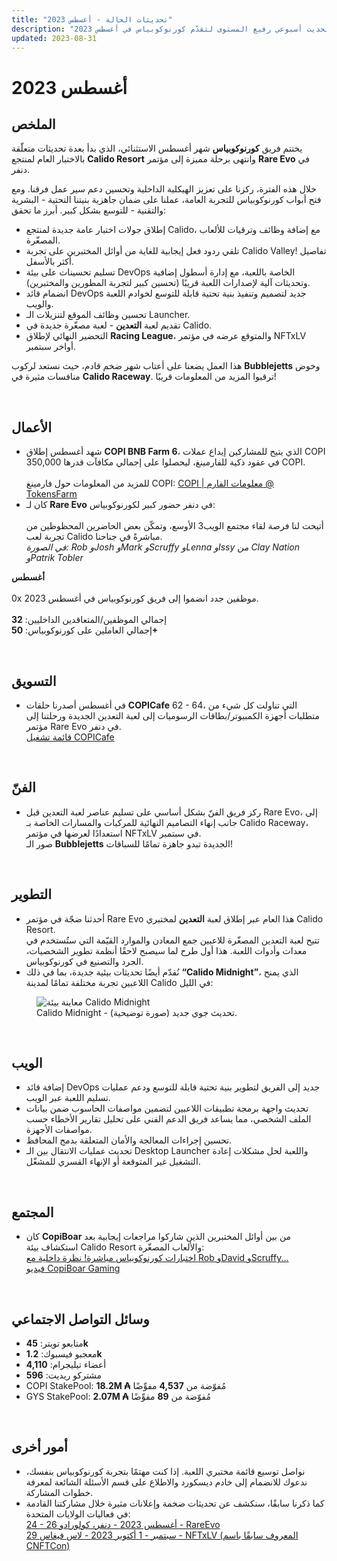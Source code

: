 ```yaml
---
title: "تحديثات الحالة - أغسطس 2023"
description: "تحديث أسبوعي رفيع المستوى لتقدّم كورنوكوبياس في أغسطس 2023."
updated: 2023-08-31
---
```


# أغسطس 2023  

## الملخص  

يختتم فريق **كورنوكوبياس** شهر أغسطس الاستثنائي، الذي بدأ بعدة تحديثات متعلّقة بالاختبار العام لمنتجع **Calido Resort** وانتهى برحلة مميزة إلى مؤتمر **Rare Evo** في دنفر.  

خلال هذه الفترة، ركزنا على تعزيز الهيكلية الداخلية وتحسين دعم سير عمل فرقنا. ومع فتح أبواب كورنوكوبياس للتجربة العامة، عملنا على ضمان جاهزية بنيتنا التحتية - البشرية والتقنية - للتوسع بشكل كبير. أبرز ما تحقق:  

<ul className="styled-list">
  <li>إطلاق جولات اختبار عامة جديدة لمنتجع Calido، مع إضافة وظائف وترقيات للألعاب المصغّرة.</li>
  <li>تلقي ردود فعل إيجابية للغاية من أوائل المختبرين على تجربة Calido Valley! تفاصيل أكثر بالأسفل.</li>
  <li>تسليم تحسينات على بيئة DevOps الخاصة باللعبة، مع إدارة أسطول إضافية وتحديثات آلية لإصدارات اللعبة قريبًا (تحسين كبير لتجربة المطورين والمختبرين).</li>
  <li>انضمام قائد DevOps جديد لتصميم وتنفيذ بنية تحتية قابلة للتوسع لخوادم اللعبة والويب.</li>
  <li>تحسين وظائف الموقع لتنزيلات الـ Launcher.</li>
  <li>تقديم لعبة <b>التعدين</b> - لعبة مصغّرة جديدة في Calido.</li>
  <li>التحضير النهائي لإطلاق <b>Racing League</b>، والمتوقع عرضه في مؤتمر NFTxLV أواخر سبتمبر.</li>
</ul>  

هذا العمل يضعنا على أعتاب شهر ضخم قادم، حيث نستعد لركوب **Bubblejetts** وخوض منافسات مثيرة في **Calido Raceway**. ترقبوا المزيد من المعلومات قريبًا!  

<br />  

## الأعمال  

<ul className="styled-list">
  <li>
    شهد أغسطس إطلاق <b>COPI BNB Farm 6</b>، الذي يتيح للمشاركين إيداع عملات COPI في عقود ذكية للفارمينغ، ليحصلوا على إجمالي مكافآت قدرها 350,000 COPI.  
    <br /><br />
    للمزيد من المعلومات حول فارمينغ COPI:  
    <a href="https://tokensfarm.com/copi/staking/6">COPI | معلومات الفارم @ TokensFarm</a>
  </li>
  <li>
    كان لـ <b>Rare Evo</b> في دنفر حضور كبير لكورنوكوبياس:  
    <br /><br />
    أتيحت لنا فرصة لقاء مجتمع الويب3 الأوسع، وتمكّن بعض الحاضرين المحظوظين من تجربة لعب Calido مباشرةً في جناحنا.  
    <br />  
    <i>في الصورة: Rob وJosh وMark وScruffy وLenna وIssy من Clay Nation وPatrik Tobler</i>
  </li>
</ul>  

<div className="note-box">
  <p style={{margin: 0}}>
    <b>أغسطس</b><br /><br />
    0x موظفين جدد انضموا إلى فريق كورنوكوبياس في أغسطس 2023.<br /><br />
    إجمالي الموظفين/المتعاقدين الداخليين: <b style={{color:"#f59e0b"}}>32</b><br />
    إجمالي العاملين على كورنوكوبياس: <b style={{color:"#f59e0b"}}>50+​</b>
  </p>
</div>  

<br />  

## التسويق  

<ul className="styled-list">
  <li>
    في أغسطس أصدرنا حلقات <b>COPICafe</b> 62 - 64، التي تناولت كل شيء من متطلبات أجهزة الكمبيوتر/بطاقات الرسوميات إلى لعبة التعدين الجديدة ورحلتنا إلى مؤتمر Rare Evo في دنفر.  
    <br />  
    <a href="https://www.youtube.com/playlist?list=PL_C1s_snklF35ostgZ_umFpk6zHPTnNeM" target="_blank" rel="noreferrer">قائمة تشغيل COPICafe</a>
  </li>
</ul>  

<br />  

## الفنّ  

<ul className="styled-list">
  <li>
    ركز فريق الفنّ بشكل أساسي على تسليم عناصر لعبة التعدين قبل Rare Evo، إلى جانب إنهاء التصاميم النهائية للمركبات والمسارات الخاصة بـ Calido Raceway، استعدادًا لعرضها في مؤتمر NFTxLV في سبتمبر.  
    <br />  
    صور الـ <b>Bubblejetts</b> الجديدة تبدو جاهزة تمامًا للسباقات!
  </li>
</ul>  

<br />  

## التطوير  

<ul className="styled-list">
  <li>
    أحدثنا ضجّة في مؤتمر Rare Evo هذا العام عبر إطلاق لعبة <b>التعدين</b> لمختبري Calido Resort.  
    <br />  
    تتيح لعبة التعدين المصغّرة للاعبين جمع المعادن والموارد القيّمة التي ستُستخدم في معدات وأدوات اللعبة. هذا أول طرح لما سيصبح لاحقًا أنظمة تطوير الشخصيات، الجرد والتصنيع في كورنوكوبياس.
  </li>
  <li>
    نُقدّم أيضًا تحديثات بيئية جديدة، بما في ذلك <b>“Calido Midnight”</b>، الذي يمنح اللاعبين تجربة مختلفة تمامًا لمدينة Calido في الليل:  
  </li>
</ul>  

<figure className="img-center">
  <img src="/images/status/2023-08/calido-midnight.avif" alt="معاينة بيئة Calido Midnight" />
  <figcaption>Calido Midnight - تحديث جوي جديد (صورة توضيحية).</figcaption>
</figure>  

<br />  

## الويب  

<ul className="styled-list">
  <li>إضافة قائد DevOps جديد إلى الفريق لتطوير بنية تحتية قابلة للتوسع ودعم عمليات تسليم اللعبة عبر الويب.</li>
  <li>تحديث واجهة برمجة تطبيقات اللاعبين لتضمين مواصفات الحاسوب ضمن بيانات الملف الشخصي، مما يساعد فريق الدعم الفني على تحليل تقارير الأخطاء حسب مواصفات الأجهزة.</li>
  <li>تحسين إجراءات المعالجة والأمان المتعلقة بدمج المحافظ.</li>
  <li>تحديث عمليات الانتقال بين الـ Desktop Launcher واللعبة لحل مشكلات إعادة التشغيل غير المتوقعة أو الإنهاء القسري للمشغّل.</li>
</ul>  

<br />  

## المجتمع  

<ul className="styled-list">
  <li>
    كان <b>CopiBoar</b> من بين أوائل المختبرين الذين شاركوا مراجعات إيجابية بعد استكشاف بيئة Calido Resort والألعاب المصغّرة:  
    <br />  
    <a href="https://www.youtube.com/watch?v=j6Xfr0b-A6k">اختبارات كورنوكوبياس مباشرة! نظرة داخلية مع Rob وDavid وScruffy...</a><br />  
    <a href="https://www.youtube.com/watch?v=BzYZ-Tawt9c">فيديو CopiBoar Gaming</a>
  </li>
</ul>  

<br />  

## وسائل التواصل الاجتماعي  

<ul className="styled-list">
  <li>متابعو تويتر: <b>45k</b></li>
  <li>معجبو فيسبوك: <b>1.2k</b></li>
  <li>أعضاء تيليجرام: <b>4,110</b></li>
  <li>مشتركو ريديت: <b>596</b></li>
  <li>COPI StakePool: <b>18.2M ₳</b> مُفوّضة من <b>4,537</b> مفوِّضًا</li>
  <li>GYS StakePool: <b>2.07M ₳</b> مُفوّضة من <b>89</b> مفوِّضًا</li>
</ul>  

<br />  

## أمور أخرى  

<ul className="styled-list">
  <li>
    نواصل توسيع قائمة مختبري اللعبة. إذا كنت مهتمًا بتجربة كورنوكوبياس بنفسك، ندعوك للانضمام إلى خادم ديسكورد والاطلاع على قسم الأسئلة الشائعة لمعرفة خطوات المشاركة.
  </li>
  <li>
    كما ذكرنا سابقًا، سنكشف عن تحديثات ضخمة وإعلانات مثيرة خلال مشاركتنا القادمة في فعاليات الولايات المتحدة:  
    <br />  
    <a href="https://rareevo.io/" target="_blank" rel="noreferrer">24 - 26 أغسطس 2023 - دنفر، كولورادو - RareEvo</a><br />  
    <a href="https://cnftcon.io/" target="_blank" rel="noreferrer">29 سبتمبر - 1 أكتوبر 2023 - لاس فيغاس - NFTxLV (المعروف سابقًا باسم CNFTCon)</a>
  </li>
</ul>  
